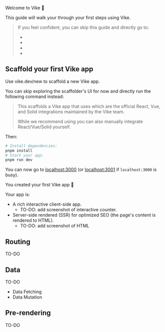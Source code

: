 
Welcome to Vike 🔨

This guide will walk your through your first steps using Vike.

> If you feel confident, you can skip this guide and directly go to:
> - <Link href="/routing" />
> - <Link href="/data-fetching" />
> - <Link href="/pre-rendering" />
> - <Link href="/common-issues" />


## Scaffold your first Vike app

Use <Link href="/new">vike.dev/new</Link> to scaffold a new Vike app.

You can skip exploring the scaffolder's UI for now and directly run the following command instead:

<BatiCmd />

> This scaffolds a Vike app that uses <UiFrameworkExtension name /> which are the official React, Vue, and Solid integrations maintained by the Vike team.
>
> While we recommend using <UiFrameworkExtension name noLink /> you can also <Link href="/new#without-vike-react-vue-solid">manually integrate React/Vue/Solid yourself</Link>.

Then:

```bash
# Install dependencies:
pnpm install
# Start your app:
pnpm run dev
```

You can now go to [localhost:3000](http://localhost:3000) <span class="gray">(or [localhost:3001](http://localhost:3001) if `localhost:3000` is busy)</span>.

You created your first Vike app 🎉

Your app is:
- A rich interactive client-side app.
  - TO-DO: add screenshot of interactive counter.
- Server-side rendered (SSR) for optimized SEO (the page's content is rendered to HTML).
  - TO-DO: add screenshot of HTML

## Routing

TO-DO

## Data

TO-DO

- Data Fetching
- Data Mutation

## Pre-rendering

TO-DO
